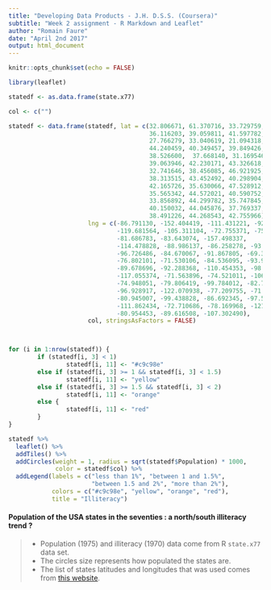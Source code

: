 ```yaml
---
title: "Developing Data Products - J.H. D.S.S. (Coursera)"
subtitle: "Week 2 assignment - R Markdown and Leaflet"
author: "Romain Faure"
date: "April 2nd 2017"
output: html_document
---
```


```r
knitr::opts_chunk$set(echo = FALSE)
```



```r
library(leaflet)

statedf <- as.data.frame(state.x77)

col <- c("")

statedf <- data.frame(statedf, lat = c(32.806671, 61.370716, 33.729759, 34.969704,
                                       36.116203, 39.059811, 41.597782, 39.318523,
                                       27.766279, 33.040619, 21.094318,
                                       44.240459, 40.349457, 39.849426, 42.011539,
                                       38.526600,  37.668140, 31.169546, 44.693947,
                                       39.063946, 42.230171, 43.326618, 45.694454,
                                       32.741646, 38.456085, 46.921925, 41.125370,
                                       38.313515, 43.452492, 40.298904, 34.840515,
                                       42.165726, 35.630066, 47.528912, 40.388783,
                                       35.565342, 44.572021, 40.590752, 41.680893,
                                       33.856892, 44.299782, 35.747845, 31.054487,
                                       40.150032, 44.045876, 37.769337, 47.400902,
                                       38.491226, 44.268543, 42.755966),
                      lng = c(-86.791130, -152.404419, -111.431221, -92.373123,
                              -119.681564, -105.311104, -72.755371, -75.507141,
                              -81.686783, -83.643074, -157.498337,
                              -114.478828, -88.986137, -86.258278, -93.210526,
                              -96.726486, -84.670067, -91.867805, -69.381927,
                              -76.802101, -71.530106, -84.536095, -93.900192,
                              -89.678696, -92.288368, -110.454353, -98.268082,
                              -117.055374, -71.563896, -74.521011, -106.248482,
                              -74.948051, -79.806419, -99.784012, -82.764915,
                              -96.928917, -122.070938, -77.209755, -71.511780,
                              -80.945007, -99.438828, -86.692345, -97.563461,
                              -111.862434, -72.710686, -78.169968, -121.490494,
                              -80.954453, -89.616508, -107.302490), 
                      col, stringsAsFactors = FALSE)



for (i in 1:nrow(statedf)) {
        if (statedf[i, 3] < 1)
                statedf[i, 11] <- "#c9c98e"
        else if (statedf[i, 3] >= 1 && statedf[i, 3] < 1.5)
                statedf[i, 11] <- "yellow"
        else if (statedf[i, 3] >= 1.5 && statedf[i, 3] < 2)
                statedf[i, 11] <- "orange"
        else {
                statedf[i, 11] <- "red"
        }
}

statedf %>% 
  leaflet() %>%
  addTiles() %>%
  addCircles(weight = 1, radius = sqrt(statedf$Population) * 1000,
             color = statedf$col) %>%
  addLegend(labels = c("less than 1%", "between 1 and 1.5%", 
                       "between 1.5 and 2%", "more than 2%"), 
            colors = c("#c9c98e", "yellow", "orange", "red"), 
            title = "Illiteracy")
```

#### Population of the USA states in the seventies : a north/south illiteracy trend ?

> - Population (1975) and illiteracy (1970) data come from R `state.x77` data set.
> - The circles size represents how populated the states are.
> - The list of states latitudes and longitudes that was used comes from [this website](https://inkplant.com/code/state-latitudes-longitudes).
